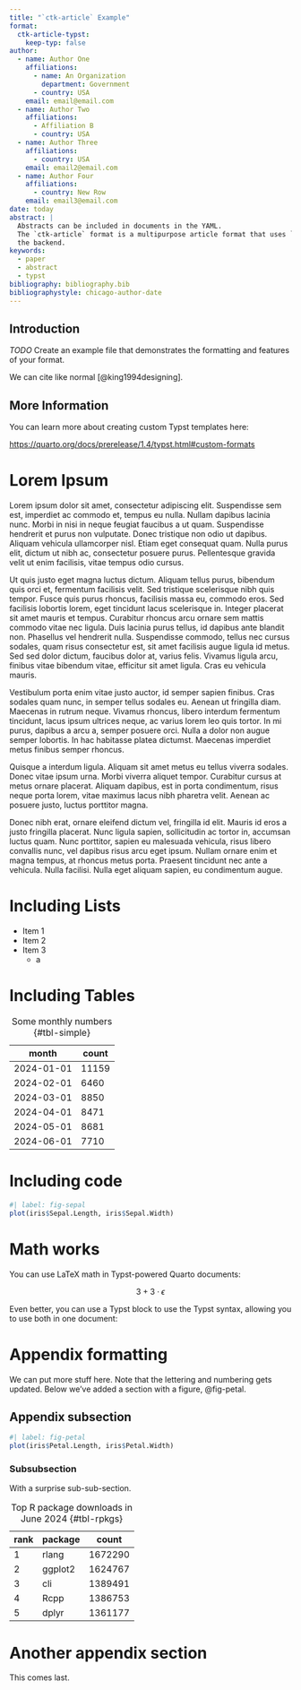 ```yaml
---
title: "`ctk-article` Example"
format:
  ctk-article-typst:
    keep-typ: false
author:
  - name: Author One
    affiliations:
      - name: An Organization
        department: Government
      - country: USA
    email: email@email.com
  - name: Author Two
    affiliations:
      - Affiliation B
      - country: USA
  - name: Author Three
    affiliations:
      - country: USA
    email: email2@email.com
  - name: Author Four
    affiliations:
      - country: New Row
    email: email3@email.com
date: today
abstract: |
  Abstracts can be included in documents in the YAML.
  The `ctk-article` format is a multipurpose article format that uses `Typst` in
  the backend.
keywords:
  - paper
  - abstract
  - typst
bibliography: bibliography.bib
bibliographystyle: chicago-author-date
---
```


## Introduction

*TODO* Create an example file that demonstrates the formatting and features of your format.

We can cite like normal [@king1994designing].

## More Information

You can learn more about creating custom Typst templates here:

<https://quarto.org/docs/prerelease/1.4/typst.html#custom-formats>

# Lorem Ipsum

Lorem ipsum dolor sit amet, consectetur adipiscing elit. Suspendisse sem est, imperdiet ac commodo et, tempus eu nulla. Nullam dapibus lacinia nunc. Morbi in nisi in neque feugiat faucibus a ut quam. Suspendisse hendrerit et purus non vulputate. Donec tristique non odio ut dapibus. Aliquam vehicula ullamcorper nisl. Etiam eget consequat quam. Nulla purus elit, dictum ut nibh ac, consectetur posuere purus. Pellentesque gravida velit ut enim facilisis, vitae tempus odio cursus.

Ut quis justo eget magna luctus dictum. Aliquam tellus purus, bibendum quis orci et, fermentum facilisis velit. Sed tristique scelerisque nibh quis tempor. Fusce quis purus rhoncus, facilisis massa eu, commodo eros. Sed facilisis lobortis lorem, eget tincidunt lacus scelerisque in. Integer placerat sit amet mauris et tempus. Curabitur rhoncus arcu ornare sem mattis commodo vitae nec ligula. Duis lacinia purus tellus, id dapibus ante blandit non. Phasellus vel hendrerit nulla. Suspendisse commodo, tellus nec cursus sodales, quam risus consectetur est, sit amet facilisis augue ligula id metus. Sed sed dolor dictum, faucibus dolor at, varius felis. Vivamus ligula arcu, finibus vitae bibendum vitae, efficitur sit amet ligula. Cras eu vehicula mauris.

Vestibulum porta enim vitae justo auctor, id semper sapien finibus. Cras sodales quam nunc, in semper tellus sodales eu. Aenean ut fringilla diam. Maecenas in rutrum neque. Vivamus rhoncus, libero interdum fermentum tincidunt, lacus ipsum ultrices neque, ac varius lorem leo quis tortor. In mi purus, dapibus a arcu a, semper posuere orci. Nulla a dolor non augue semper lobortis. In hac habitasse platea dictumst. Maecenas imperdiet metus finibus semper rhoncus.

Quisque a interdum ligula. Aliquam sit amet metus eu tellus viverra sodales. Donec vitae ipsum urna. Morbi viverra aliquet tempor. Curabitur cursus at metus ornare placerat. Aliquam dapibus, est in porta condimentum, risus neque porta lorem, vitae maximus lacus nibh pharetra velit. Aenean ac posuere justo, luctus porttitor magna.

Donec nibh erat, ornare eleifend dictum vel, fringilla id elit. Mauris id eros a justo fringilla placerat. Nunc ligula sapien, sollicitudin ac tortor in, accumsan luctus quam. Nunc porttitor, sapien eu malesuada vehicula, risus libero convallis nunc, vel dapibus risus arcu eget ipsum. Nullam ornare enim et magna tempus, at rhoncus metus porta. Praesent tincidunt nec ante a vehicula. Nulla facilisi. Nulla eget aliquam sapien, eu condimentum augue.

# Including Lists

-   Item 1
-   Item 2
-   Item 3
    -   a

# Including Tables

| month      | count |
| ---------- | ----- |
| 2024-01-01 | 11159 |
| 2024-02-01 |  6460 |
| 2024-03-01 |  8850 |
| 2024-04-01 |  8471 |
| 2024-05-01 |  8681 |
| 2024-06-01 |  7710 |

: Some monthly numbers {#tbl-simple}

# Including code

```r
#| label: fig-sepal
plot(iris$Sepal.Length, iris$Sepal.Width)
```

# Math works

You can use LaTeX math in Typst-powered Quarto documents:

$$ 3 + 3 \cdot \epsilon $$

Even better, you can use a Typst block to use the Typst syntax, allowing you to use both in one document:

```{=typst}
$ A = pi r^2 $
```

# Appendix formatting {.appendix}

We can put more stuff here.
Note that the lettering and numbering gets updated.
Below we've added a section with a figure, @fig-petal.

## Appendix subsection

```r
#| label: fig-petal
plot(iris$Petal.Length, iris$Petal.Width)
```

### Subsubsection

With a surprise sub-sub-section.

| rank     | package  |   count  |
| -------- | -------- | -------- |
|     1    |    rlang |  1672290 |
|     2    |  ggplot2 |  1624767 |
|     3    |      cli |  1389491 |
|     4    |     Rcpp |  1386753 |
|     5    |    dplyr |  1361177 |

: Top R package downloads in June 2024 {#tbl-rpkgs}

# Another appendix section

This comes last.

